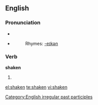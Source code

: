 ==English==

===Pronunciation===
*{{IPA|/'ʃeɪkən/}}
*{{audio|en-us-shaken.ogg|Audio (US)}}
*:Rhymes: [[Rhymes:English:-eɪkən|-eɪkən]]

===Verb===
'''shaken'''
# {{past participle of|[[shake]]}}

[[Category:English irregular past participles]]

[[el:shaken]]
[[te:shaken]]
[[vi:shaken]]